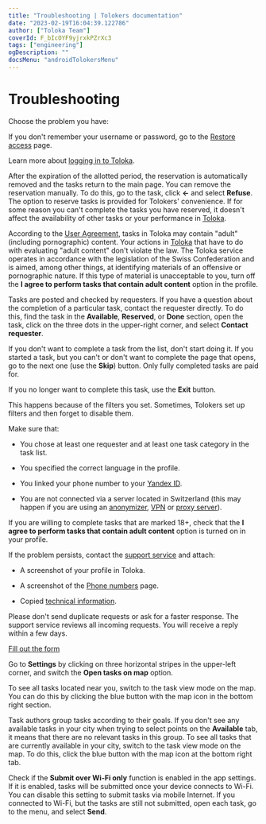 ```yaml
---
title: "Troubleshooting | Tolokers documentation"
date: "2023-02-19T16:04:39.122786"
author: ["Toloka Team"]
coverId: F_bIcOYF9yjrxkPZrXc3
tags: ["engineering"]
ogDescription: ""
docsMenu: "androidTolokersMenu"
---
```



# Troubleshooting

Choose the problem you have:

<Cut title="Problem with registration or login">

<TroubleshootingContent1/>

<Cut title="I don't remember my username or password">

If you don't remember your username or password, go to the [Restore access](https://passport.yandex.com/passport?mode=restore) page.

Learn more about [logging in to Toloka](../../auth#registered).

</Cut>

<TroubleshootingContent2/>

</Cut>

<TroubleshootingContent12/>

<Cut title="Questions about tasks">

<TroubleshootingContent13/>

<Cut title="How do I remove a reservation from a task?">

After the expiration of the allotted period, the reservation is automatically removed and the tasks return to the main page. You can remove the reservation manually. To do this, go to the task, click **←** and select **Refuse**. The option to reserve tasks is provided for Tolokers' convenience. If for some reason you can't complete the tasks you have reserved, it doesn't affect the availability of other tasks or your performance in [Toloka](http://toloka.yandex.com/).

</Cut>

<Cut title="Questions about the content of tasks">

<Cut title="The task contains adult content">

According to the [User Agreement](https://toloka.ai/tolokers/legal/user-agreement/), tasks in Toloka may contain "adult" (including pornographic) content. Your actions in [Toloka](http://toloka.yandex.com/) that have to do with evaluating "adult content" don't violate the law. The Toloka service operates in accordance with the legislation of the Swiss Confederation and is aimed, among other things, at identifying materials of an offensive or pornographic nature. If this type of material is unacceptable to you, turn off the **I agree to perform tasks that contain adult content** option in the profile.

</Cut>

<TroubleshootingContent3/>

</Cut>

<Cut title="Questions about a particular task">

Tasks are posted and checked by requesters. If you have a question about the completion of a particular task, contact the requester directly. To do this, find the task in the **Available**, **Reserved**, or **Done** section, open the task, click on the three dots in the upper-right corner, and select **Contact requester**.

<TroubleshootingContent4/>

</Cut>

<TroubleshootingContent14/>

<Cut title="What should I do if I received a task that I do not want to complete?">

If you don't want to complete a task from the list, don't start doing it. If you started a task, but you can't or don't want to complete the page that opens, go to the next one (use the **Skip**) button. Only fully completed tasks are paid for.

If you no longer want to complete this task, use the **Exit** button.

</Cut>

<TroubleshootingContent5/>

<Cut title="There are no tasks in the list">

This happens because of the filters you set. Sometimes, Tolokers set up filters and then forget to disable them.

Make sure that:

- You chose at least one requester and at least one task category in the task list.

- You specified the correct language in the profile.

- You linked your phone number to your [Yandex ID](https://passport.yandex.com/profile/phones).

- You are not connected via a server located in Switzerland (this may happen if you are using an [anonymizer](https://en.wikipedia.org/wiki/Anonymizer), [VPN](https://en.wikipedia.org/wiki/Virtual_private_network) or [proxy server](https://en.wikipedia.org/wiki/Proxy_server)).

<Note mode="note" title="Note">

If you are willing to complete tasks that are marked 18+, check that the **I agree to perform tasks that contain adult content** option is turned on in your profile.

</Note>

If the problem persists, contact the [support service](../support?form-source=troubleshooting#contact) and attach:

- A screenshot of your profile in Toloka.

- A screenshot of the [Phone numbers](https://passport.yandex.com/profile/phones) page.

- Copied [technical information](https://yandex.com/internet/).

<Note mode="note" title="Note">

Please don't send duplicate requests or ask for a faster response. The support service reviews all incoming requests. You will receive a reply within a few days.

</Note>

[Fill out the form](../support?form-source=troubleshooting#contact)

</Cut>

<TroubleshootingContent6/>

</Cut>

<Cut title="Questions about the mobile app">

<TroubleshootingContent7/>

<Cut title="How do I change the type of walk-home tasks?">

Go to **Settings** by clicking on three horizontal stripes in the upper-left corner, and switch the **Open tasks on map** option.

</Cut>

<Cut title="How can I see all tasks that are near me on the map?">

To see all tasks located near you, switch to the task view mode on the map. You can do this by clicking the blue button with the map icon in the bottom right section.

</Cut>

<TroubleshootingContent8/>

</Cut>

<Cut title="Technical issues">

<TroubleshootingContent9/>

<Cut title="I open the task, but there are no points on the map">

Task authors group tasks according to their goals. If you don't see any available tasks in your city when trying to select points on the **Available** tab, it means that there are no relevant tasks in this group. To see all tasks that are currently available in your city, switch to the task view mode on the map. To do this, click the blue button with the map icon at the bottom right tab.

</Cut>

<Cut title="After I click “Submit”, the task remains in “Completed”">

Check if the **Submit over Wi-Fi only** function is enabled in the app settings. If it is enabled, tasks will be submitted once your device connects to Wi-Fi. You can disable this setting to submit tasks via mobile Internet. If you connected to Wi-Fi, but the tasks are still not submitted, open each task, go to the menu, and select **Send**.

</Cut>

<TroubleshootingContent10/>

</Cut>

<TroubleshootingContent11/>
